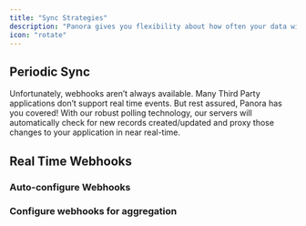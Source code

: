 ```yaml
---
title: "Sync Strategies"
description: "Panora gives you flexibility about how often your data will get pulled from sources: periodic or real-time"
icon: "rotate"
---
```


## Periodic Sync
Unfortunately, webhooks aren’t always available. Many Third Party applications don’t support real time events. But rest assured, Panora has you covered! With our robust polling technology, our servers will automatically check for new records created/updated and proxy those changes to your application in near real-time.

## Real Time Webhooks

### Auto-configure Webhooks

### Configure webhooks for aggregation

